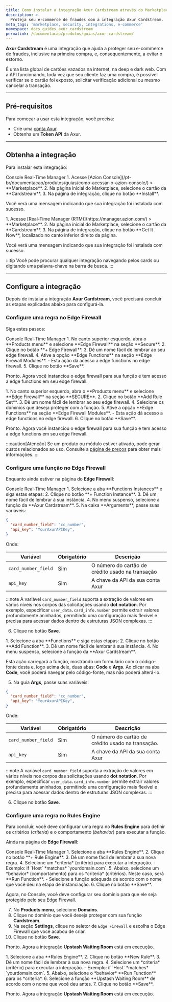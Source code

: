 ```yaml
---
title: Como instalar a integração Axur Cardstream através do Marketplace Azion
description: >-
  Proteja seu e-commerce de fraudes com a integração Axur Cardstream.
meta_tags: 'marketplace, security, integrations, e-commerce'
namespace: docs_guides_axur_cardstream
permalink: /documentacao/produtos/guias/axur-cardstream/
---
```



<InterfaceNote />

**Axur Cardstream** é uma integração que ajuda a proteger seu e-commerce de fraudes, inclusive na primeira compra, e, consequentemente, a evitar o estorno.

É uma lista global de cartões vazados na internet, na deep e dark web. Com a API funcionando, toda vez que seu cliente faz uma compra, é possível verificar se o cartão foi exposto, solicitar verificação adicional ou mesmo cancelar a transação.

---

## Pré-requisitos

Para começar a usar esta integração, você precisa:

- Crie uma [conta Axur](https://www.axur.com/pt-br/).
- Obtenha um **Token API** da Axur.

---

## Obtenha a integração

Para instalar esta integração:

<Tabs client:visible>
    <Fragment slot="tab.console">Console</Fragment>
    <Fragment slot="tab.rtm">Real-Time Manager</Fragment>

<Fragment slot="panel.console">
1. Acesse [Azion Console](/pt-br/documentacao/produtos/guias/como-acessar-o-azion-console/) > **Marketplace**.
2. Na página inicial do Marketplace, selecione o cartão da **Cardstream**.
3. Na página de integração, clique no botão **Install**.

Você verá uma mensagem indicando que sua integração foi instalada com sucesso.
</Fragment>

<Fragment slot="panel.rtm">
1. Acesse [Real-Time Manager (RTM)](https://manager.azion.com/) > **Marketplace**.
2. Na página inicial do Marketplace, selecione o cartão da **Cardstream**.
3. Na página de integração, clique no botão **Get It Now**, localizado no canto inferior direito da página.

Você verá uma mensagem indicando que sua integração foi instalada com sucesso.
</Fragment>

</Tabs>

:::tip
Você pode procurar qualquer integração navegando pelos cards ou digitando uma palavra-chave na barra de busca.
:::

---

## Configure a integração

Depois de instalar a integração **Axur Cardstream**, você precisará concluir as etapas explicadas abaixo para configurá-la.

### Configure uma regra no Edge Firewall

Siga estes passos:

<Tabs client:visible>
    <Fragment slot="tab.console">Console</Fragment>
    <Fragment slot="tab.rtm">Real-Time Manager</Fragment>

<Fragment slot="panel.console">
1. No canto superior esquerdo, abra o **Products menu** e selecione **Edge Firewall** na seção **Secure**.
2. Clique no botão **+ Edge Firewall**.
3. Dê um nome fácil de lembrar ao seu edge firewall.
4. Ative a opção **Edge Functions** na seção **Edge Firewall Modules**.
  - Esta ação dá acesso a edge functions no edge firewall.
5. Clique no botão **Save**.

Pronto. Agora você instanciou o edge firewall para sua função e tem acesso a edge functions em seu edge firewall.
</Fragment>

<Fragment slot="panel.rtm">
1. No canto superior esquerdo, abra o **Products menu** e selecione **Edge Firewall** na seção **SECURE**.
2. Clique no botão **Add Rule Set**.
3. Dê um nome fácil de lembrar ao seu edge firewall.
4. Selecione os domínios que deseja proteger com a função.
5. Ative a opção **Edge Functions** na seção **Edge Firewall Modules**.
  - Esta ação dá acesso a edge functions no edge firewall.
6. Clique no botão **Save**.

Pronto. Agora você instanciou o edge firewall para sua função e tem acesso a edge functions em seu edge firewall.
</Fragment>

</Tabs>

:::caution[Atenção]
Se um produto ou módulo estiver ativado, pode gerar custos relacionados ao uso. Consulte a [página de preços](/pt-br/documentacao/produtos/precos/) para obter mais informações.
:::

### Configure uma função no Edge Firewall

Enquanto ainda estiver na página do **Edge Firewall**:

<Tabs client:visible>
    <Fragment slot="tab.console">Console</Fragment>
    <Fragment slot="tab.rtm">Real-Time Manager</Fragment>

<Fragment slot="panel.console">
1. Selecione a aba **Functions Instances** e siga estas etapas:
2. Clique no botão **+ Function Instance**.
3. Dê um nome fácil de lembrar à sua instância.
4. No menu suspenso, selecione a função da **Axur Cardstream**.
5. Na caixa **Arguments**, passe suas variáveis:

```json
{
  "card_number_field": "cc_number",
  "api_key": "YourAxurAPIKey",
}
```

Onde:

| Variável | Obrigatório | Descrição |
| ---- | ---- | ---- |
| `card_number_field` | Sim | O número do cartão de crédito usado na transação |
| `api_key` | Sim | A chave da API da sua conta Axur |

:::note
A variável `card_number_field` suporta a extração de valores em vários níveis nos corpos das solicitações usando **dot notation**. Por exemplo, especificar `user_data.card_info.number` permite extrair valores profundamente aninhados, permitindo uma configuração mais flexível e precisa para acessar dados dentro de estruturas JSON complexas.
:::

6. Clique no botão **Save**.
</Fragment>

<Fragment slot="panel.rtm">
1. Selecione a aba **Functions** e siga estas etapas:
2. Clique no botão **Add ⁠Function**.
3. Dê um nome fácil de lembrar à sua instância.
4. No menu suspenso, selecione a função da **Axur Cardstream**.

Esta ação carregará a função, mostrando um formulário com o código-fonte desta e, logo acima dele, duas abas: **Code** e **Args**. Ao clicar na aba **Code**, você poderá navegar pelo código-fonte, mas não poderá alterá-lo.

5. Na guia **Args**, passe suas variáveis:

```json
{
  "card_number_field": "cc_number",
  "api_key": "YourAxurAPIKey",
}
```

Onde:

| Variável | Obrigatório | Descrição |
| ---- | ---- | ---- |
| `card_number_field` | Sim | O número do cartão de crédito usado na transação. |
| `api_key` | Sim | A chave da API da sua conta Axur |

:::note
A variável `card_number_field` suporta a extração de valores em vários níveis nos corpos das solicitações usando **dot notation**. Por exemplo, especificar `user_data.card_info.number` permite extrair valores profundamente aninhados, permitindo uma configuração mais flexível e precisa para acessar dados dentro de estruturas JSON complexas.
:::

6. Clique no botão **Save**.
</Fragment>

</Tabs>

### Configure uma regra no Rules Engine

Para concluir, você deve configurar uma regra no **Rules Engine** para definir os critérios (*criteria*) e o comportamento (*behavior*) para executar a função.

Ainda na página do **Edge Firewall**:

<Tabs client:visible>
    <Fragment slot="tab.console">Console</Fragment>
    <Fragment slot="tab.rtm">Real-Time Manager</Fragment>

<Fragment slot="panel.console">
1. Selecione a aba **Rules Engine**.
2. Clique no botão **+ Rule Engine**.
3. Dê um nome fácil de lembrar à sua nova regra.
4. Selecione um *criteria* (critério) para executar a integração.
  - Exemplo: if `Host` *matches* `yourdomain.com`.
5. Abaixo, selecione um *behavior* (comportamento) para os *criteria* (critérios). Neste caso, será **Run Function**.
   - Selecione a função adequada de acordo com o nome que você deu na etapa de instanciação.
6. Clique no botão **Save**.

Agora, no Console, você deve configurar seu domínio para que ele seja protegido pelo seu Edge Firewall.

7. No **Products menu**, selecione **Domains**.
8. Clique no domínio que você deseja proteger com sua função **Cardstream**.
9. Na seção **Settings**, clique no seletor de `Edge Firewall` e escolha o Edge Firewall que você acabou de criar.
10. Clique no botão **Save**.

Pronto. Agora a integração **Upstash Waiting Room** está em execução.
</Fragment>

<Fragment slot="panel.rtm">
1. Selecione a aba **Rules Engine**.
2. Clique no botão **New Rule**.
3. Dê um nome fácil de lembrar à sua nova regra.
4. Selecione um *criteria* (critério) para executar a integração.
  - Exemplo: if `Host` *matches* `yourdomain.com`.
5. Abaixo, selecione o *behavior* **Run Function** para os *criteria*.
6. Selecione a função **Upstash Waiting Room** de acordo com o nome que você deu antes.
7. Clique no botão **Save**.

Pronto. Agora a integração **Upstash Waiting Room** está em execução.
</Fragment>

</Tabs>

